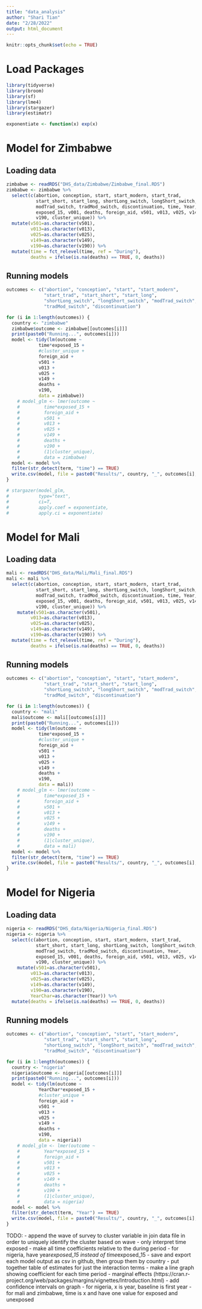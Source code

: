 ```yaml
---
title: "data_analysis"
author: "Shari Tian"
date: "2/28/2022"
output: html_document
---
```


```r
knitr::opts_chunk$set(echo = TRUE)
```

# Load Packages

```r
library(tidyverse)
library(broom)
library(sf)
library(lme4)
library(stargazer)
library(estimatr)

exponentiate <- function(x) exp(x) 

```

# Model for Zimbabwe

## Loading data

```r
zimbabwe <- readRDS("DHS_data/Zimbabwe/Zimbabwe_final.RDS")
zimbabwe <- zimbabwe %>%
  select(c(abortion, conception, start, start_modern, start_trad, 
           start_short, start_long, shortLong_switch, longShort_switch, 
           modTrad_switch, tradMod_switch, discontinuation, time, Year, 
           exposed_15, v001, deaths, foreign_aid, v501, v013, v025, v149, 
           v190, cluster_unique)) %>%
  mutate(v501=as.character(v501),
         v013=as.character(v013),
         v025=as.character(v025),
         v149=as.character(v149),
         v190=as.character(v190)) %>%
  mutate(time = fct_relevel(time, ref = "During"),
         deaths = ifelse(is.na(deaths) == TRUE, 0, deaths))
```

## Running models

```r
outcomes <- c("abortion", "conception", "start", "start_modern", 
              "start_trad", "start_short", "start_long", 
              "shortLong_switch", "longShort_switch", "modTrad_switch",
              "tradMod_switch", "discontinuation")

for (i in 1:length(outcomes)) {
  country <- "zimbabwe"
  zimbabwe$outcome <- zimbabwe[[outcomes[i]]]
  print(paste0("Running...", outcomes[i]))
  model <- tidy(lm(outcome ~ 
            time*exposed_15 + 
            #cluster_unique +
            foreign_aid + 
            v501 + 
            v013 + 
            v025 + 
            v149 + 
            deaths + 
            v190, 
            data = zimbabwe))
    # model_glm <- lmer(outcome ~ 
    #         time*exposed_15 + 
    #         foreign_aid + 
    #         v501 + 
    #         v013 + 
    #         v025 + 
    #         v149 + 
    #         deaths + 
    #         v190 +
    #         (1|cluster_unique), 
    #         data = zimbabwe)
  model <- model %>%
  filter(str_detect(term, "time") == TRUE)
  write.csv(model, file = paste0("Results/", country, "_", outcomes[i], ".csv"))
}

# stargazer(model_glm,
#           type="text",
#           ci=T,
#           apply.coef = exponentiate,
#           apply.ci = exponentiate)


```


# Model for Mali

## Loading data

```r
mali <- readRDS("DHS_data/Mali/Mali_final.RDS")
mali <- mali %>%
  select(c(abortion, conception, start, start_modern, start_trad, 
           start_short, start_long, shortLong_switch, longShort_switch, 
           modTrad_switch, tradMod_switch, discontinuation, time, Year, 
           exposed_15, v001, deaths, foreign_aid, v501, v013, v025, v149, 
           v190, cluster_unique)) %>%
    mutate(v501=as.character(v501),
         v013=as.character(v013),
         v025=as.character(v025),
         v149=as.character(v149),
         v190=as.character(v190)) %>%
  mutate(time = fct_relevel(time, ref = "During"),
         deaths = ifelse(is.na(deaths) == TRUE, 0, deaths))
```

## Running models

```r
outcomes <- c("abortion", "conception", "start", "start_modern", 
              "start_trad", "start_short", "start_long", 
              "shortLong_switch", "longShort_switch", "modTrad_switch",
              "tradMod_switch", "discontinuation")

for (i in 1:length(outcomes)) {
  country <- "mali"
  mali$outcome <- mali[[outcomes[i]]]
  print(paste0("Running...", outcomes[i]))
  model <- tidy(lm(outcome ~ 
            time*exposed_15 + 
            #cluster_unique +
            foreign_aid + 
            v501 + 
            v013 + 
            v025 + 
            v149 + 
            deaths + 
            v190, 
            data = mali))
    # model_glm <- lmer(outcome ~ 
    #         time*exposed_15 + 
    #         foreign_aid + 
    #         v501 + 
    #         v013 + 
    #         v025 + 
    #         v149 + 
    #         deaths + 
    #         v190 +
    #         (1|cluster_unique), 
    #         data = mali)
  model <- model %>%
  filter(str_detect(term, "time") == TRUE)
  write.csv(model, file = paste0("Results/", country, "_", outcomes[i], ".csv"))
}
```


# Model for Nigeria

## Loading data

```r
nigeria <- readRDS("DHS_data/Nigeria/Nigeria_final.RDS")
nigeria <- nigeria %>%
  select(c(abortion, conception, start, start_modern, start_trad, 
           start_short, start_long, shortLong_switch, longShort_switch, 
           modTrad_switch, tradMod_switch, discontinuation, Year, 
           exposed_15, v001, deaths, foreign_aid, v501, v013, v025, v149, 
           v190, cluster_unique)) %>%
    mutate(v501=as.character(v501),
         v013=as.character(v013),
         v025=as.character(v025),
         v149=as.character(v149),
         v190=as.character(v190),
         YearChar=as.character(Year)) %>%
  mutate(deaths = ifelse(is.na(deaths) == TRUE, 0, deaths))
```

## Running models

```r
outcomes <- c("abortion", "conception", "start", "start_modern", 
              "start_trad", "start_short", "start_long", 
              "shortLong_switch", "longShort_switch", "modTrad_switch",
              "tradMod_switch", "discontinuation")

for (i in 1:length(outcomes)) {
  country <- "nigeria"
  nigeria$outcome <- nigeria[[outcomes[i]]]
  print(paste0("Running...", outcomes[i]))
  model <- tidy(lm(outcome ~ 
            YearChar*exposed_15 + 
            #cluster_unique +
            foreign_aid + 
            v501 + 
            v013 + 
            v025 + 
            v149 + 
            deaths + 
            v190, 
            data = nigeria))
    # model_glm <- lmer(outcome ~ 
    #         Year*exposed_15 + 
    #         foreign_aid + 
    #         v501 + 
    #         v013 + 
    #         v025 + 
    #         v149 + 
    #         deaths + 
    #         v190 +
    #         (1|cluster_unique), 
    #         data = nigeria)
  model <- model %>%
  filter(str_detect(term, "Year") == TRUE)
  write.csv(model, file = paste0("Results/", country, "_", outcomes[i], ".csv"))
}
```

TODO:
- append the wave of survey to cluster variable in join data file in order to uniquely identify the cluster based on wave
- only interpret time exposed
- make all time coefficients relative to the during period
- for nigeria, have year*exposed_15 instead of time*exposed_15
- save and export each model output as csv in github, then group them by country
- put together table of estimates for just the interaction terms 
- make a line graph showing coefficient for each time period - marginal effects (https://cran.r-project.org/web/packages/margins/vignettes/Introduction.html)
  - add confidence intervals on graph
  - for nigeria, x is year, baseline is first year 
  - for mali and zimbabwe, time is x and have one value for exposed and unexposed 